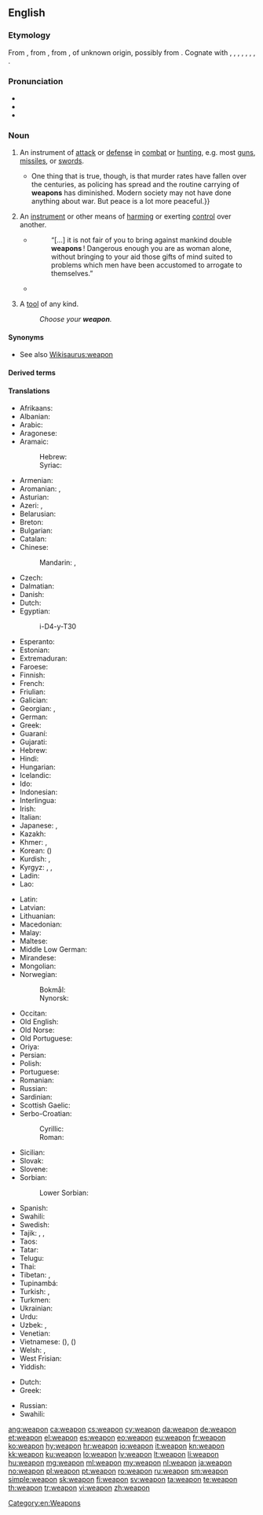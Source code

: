 ==English==

===Etymology===
From {{etyl|enm|en}} {{term|wepen|lang=enm}}, from {{etyl|ang|en}} {{m|ang|wǣpen||weapon, sword, arms}}, from {{etyl|gem-pro|en}} {{m|gem-pro|*wēpną||weapon}}, of unknown origin, possibly from {{etyl|ine-pro|en}} {{m|ine-pro|*wēbnom}}. Cognate with {{etyl|sco|-}} {{term|wapyn|lang=sco}}, {{term|wappen||weapon|lang=sco}}, {{etyl|fy|-}} {{term|wapen||weapon|lang=fy}}, {{etyl|nl|-}} {{term|wapen||weapon|lang=nl}}, {{etyl|nds|-}} {{term|wapen||weapon|lang=nds}}, {{etyl|de|-}} {{term|Waffe||weapon|lang=de}}, {{etyl|sv|-}} {{term|vapen||weapon|lang=sv}}, {{etyl|is|-}} {{term|vopn||weapon|lang=is}}.

===Pronunciation===
* {{IPA|/wɛpən/|lang=en}}
* {{audio|en-us-weapon.ogg|Audio (US)|lang=en}}
* {{rhymes|ɛpən|lang=en}}

===Noun===
{{en-noun}}

# An instrument of [[attack]] or [[defense]] in [[combat]] or [[hunting]], e.g. most [[gun]]s, [[missile]]s, or [[sword]]s.
#: {{ux|en|The club that is now mostly used for golf was once a common '''weapon'''.}}
#* {{quote-magazine|date=2013-07-20|volume=408|issue=8845|magazine={{w|The Economist}}
|title=[http://www.economist.com/news/science-and-technology/http://www.economist.com/news/science-and-technology/21581980-latest-research-suggests-humans-are-not-warriors-their-genes-after-all-old Old soldiers?]
|passage=Whether modern, industrial man is less or more warlike than his hunter-gatherer ancestors is impossible to determine.{{...}}One thing that is true, though, is that murder rates have fallen over the centuries, as policing has spread and the routine carrying of '''weapons''' has diminished. Modern society may not have done anything about war. But peace is a lot more peaceful.}}
# An [[instrument]] or other means of [[harm]]ing or exerting [[control]] over another.
#: {{ux|en|Money is the main '''weapon''' of modern oligarchs.}}
#* {{RQ:EHough PrqsPrc|I|0029}}
#*: “[…] it is not fair of you to bring against mankind double '''weapons'''&thinsp;! Dangerous enough you are as woman alone, without bringing to your aid those gifts of mind suited to problems which men have been accustomed to arrogate to themselves.”
#* {{quote-news|year=2011|date=January 15|author=Phil Dawkes|work=BBC
|title=[http://news.bbc.co.uk/sport2/hi/football/eng_prem/9358228.stm Stoke 2-0 Bolton]
|passage=Rory Delap's long throw-ins are a familiar '''weapon''' to the Potters' opponents but this does not make them any easier to defend against.}}
# {{context|informal|lang=en}} A [[tool]] of any kind.
#: ''Choose your '''weapon'''.''

====Synonyms====
* See also [[Wikisaurus:weapon]]

====Derived terms====
{{der3|ADW|assault weapon|ATGW|atomic weapon|AWB|biological weapon|biological-weapon|bioweapon|chemical weapon|cold weapon|conventional weapon|crew-served weapon|cyberweapon|doomsday weapon|murder weapon|nonweapon|nuclear weapon|NWIP|NWS|radiological-weapon|radiological weapon|ranged weapon|section automatic weapon|siege weapon|space weapon|squad automatic weapon|superweapon|superweaponry|thermonuclear weapon|weapon of mass destruction|weaponed|weaponeer|weaponization|weaponize|weapons free|weapons-grade|weapons hold|weapons tight|weaponsmith|WMD|lang=en}}

====Translations====
{{trans-top|instrument of attack or defense in combat}}
* Afrikaans: {{t|af|wapen}}
* Albanian: {{t+|sq|armë|f}}
* Arabic: {{t|ar|سِلَاح|m}}
* Aragonese: {{t|an|arma}}
* Aramaic:
*: Hebrew: {{t|arc|זינא|tr=zaynā’|m}}
*: Syriac: {{t|arc|ܙܝܢܐ|tr=zaynā’|m}}
* Armenian: {{t+|hy|զենք}}
* Aromanian: {{t|rup|armã|f}}, {{t|rup|tufeche}}
* Asturian: {{t|ast|arma|f}}
* Azeri: {{t+|az|silah}}, {{t|az|yaraq}}
* Belarusian: {{t|be|збро́я|f|sc=Cyrl}}
* Breton: {{t+|br|arm|m}}
* Bulgarian: {{t+|bg|оръ̀жие|n|sc=Cyrl}}
* Catalan: {{t+|ca|arma|f}}
* Chinese:
*: Mandarin: {{t+|cmn|武器|tr=wǔqì|sc=Hani}}, {{t+|cmn|兵器|tr=bīngqì|sc=Hani}}
* Czech: {{t+|cs|zbraň|f}}
* Dalmatian: {{t|dlm|jarma|f}}
* Danish: {{t+|da|våben|n}}
* Dutch: {{t+|nl|wapen|n}}
* Egyptian: {{t|egy|ỉry|sc=Egyp}}
*: <hiero>i-D4-y-T30</hiero>
* Esperanto: {{t|eo|armilo}}
* Estonian: {{t+|et|relv}}
* Extremaduran: {{t|ext|arma}}
* Faroese: {{t|fo|vápn|n}}
* Finnish: {{t+|fi|ase}}
* French: {{t+|fr|arme|f}}
* Friulian: {{t|fur|arme|f}}
* Galician: {{t+|gl|arma|f}}
* Georgian: {{t|ka|იარაღი}}, {{t|ka|საჭურველი}}
* German: {{t+|de|Waffe|f}}
* Greek: {{t+|el|όπλο|n}}
* Guaraní: {{t|gn|mboka}} {{qualifier|firearm}}
* Gujarati: {{t+|gu|શસ્ત્ર|tr=śastra|sc=Gujr}}
* Hebrew: {{t|he|נֶשֶׁק|m|tr=neshek}}
* Hindi: {{t|hi|हथियार|m|sc=Deva}}
* Hungarian: {{t+|hu|fegyver}}
* Icelandic: {{t+|is|vopn|n}}
* Ido: {{t+|io|armo}}
* Indonesian: {{t+|id|senjata}}
* Interlingua: {{t|ia|arma}}
* Irish: {{t|ga|arm}}
* Italian: {{t+|it|arma|f}}
* Japanese: {{t+|ja|武器|tr=ぶき, buki|sc=Jpan}}, {{t+|ja|兵器|tr=へいき, heiki|sc=Jpan}}
* Kazakh: {{t+|kk|қару|sc=Cyrl}}
* Khmer: {{t|km|គ្រឿងអាវុធ|tr=krɨəng aavut|sc=Khmr}}, {{t+|km|អាវុធ|tr=aavut|sc=Khmr}}
* Korean: {{t+|ko|무기|sc=Kore}} ({{t+|ko|武器|sc=Kore}})
* Kurdish: {{t+|ku|çek}}, {{t+|ku|sîleh}}
* Kyrgyz: {{t+|ky|курал|sc=Cyrl}}, {{t|ky|курал-жарак|sc=Cyrl}}, {{t+|ky|жарак|sc=Cyrl}}
* Ladin: {{t|lld|erma|f}}
* Lao: {{t|lo|ຄຳເພິງ|sc=Laoo}}
{{trans-mid}}
* Latin: {{t+|la|arma|n-p}}
* Latvian: {{t|lv|ierocis|m}}
* Lithuanian: {{t|lt|ginklas|m}}
* Macedonian: {{t|mk|о́ружје|n|sc=Cyrl}}
* Malay: {{t|ms|senjata}}
* Maltese: {{t|mt|arma|f}}
* Middle Low German: {{t|gml|wapen|tr=wâpen}}
* Mirandese: {{t|mwl|arma}}
* Mongolian: {{t|mn|зэвсэг|tr=zevseg|sc=Cyrl}}
* Norwegian:
*: Bokmål: {{t+|nb|våpen|n}}
*: Nynorsk: {{t|nn|våpen|n}}
* Occitan: {{t+|oc|arma|f}}
* Old English: {{t|ang|wǣpen}}
* Old Norse: {{t|non|vápn|n}}
* Old Portuguese: {{t|roa-opt|arma}}
* Oriya: {{t-needed|or}}
* Persian: {{t+|fa|سلاح|tr=selâh|sc=fa-Arab}}
* Polish: {{t+|pl|broń|f}}
* Portuguese: {{t+|pt|arma|f}}
* Romanian: {{t+|ro|armă|f}}
* Russian: {{t+|ru|ору́жие|n}}
* Sardinian: {{t|sc|àrma|f}}
* Scottish Gaelic: {{t|gd|arm|m}}
* Serbo-Croatian:
*: Cyrillic: {{t|sh|оружје|n|sc=Cyrl}}
*: Roman: {{t+|sh|oružje|n}}
* Sicilian: {{t+|scn|arma|f}}
* Slovak: {{t|sk|zbraň|f}}
* Slovene: {{t|sl|orožje|n}}
* Sorbian:
*: Lower Sorbian: {{t|dsb|broń|f}}
* Spanish: {{t+|es|arma|f}}
* Swahili: {{t+|sw|silaha}}
* Swedish: {{t+|sv|vapen|n}}
* Tajik: {{t|tg|силоҳ|sc=Cyrl}}, {{t|tg|яроқ|sc=Cyrl}}, {{t|tg|аслиҳа|p|sc=Cyrl}}
* Taos: {{t|twf|hų́łoliną}}
* Tatar: {{t+|tt|корал|sc=Cyrl}}
* Telugu: {{t+|te|ఆయుధం}}
* Thai: {{t+|th|อาวุธ|tr=aawóot|sc=Thai}}
* Tibetan: {{t|bo|མཚོན་ཆ|tr=mtshon cha|sc=Tibt}}, {{t|bo|གོ་མཚོན|tr=go mtshon|sc=Tibt}}
* Tupinambá: {{t|tpn|popesûara}}
* Turkish: {{t+|tr|silah}}, {{t+|tr|yarak}}
* Turkmen: {{t|tk|ýarag}}
* Ukrainian: {{t|uk|збро́я|f|sc=Cyrl}}
* Urdu: {{t|ur|ہتھیار|m|tr=hathiyār|sc=ur-Arab}}
* Uzbek: {{t+|uz|qurol}}, {{t+|uz|yarogʻ}}
* Venetian: {{t|vec|arma}}
* Vietnamese: {{t+|vi|vũ khí}} ({{t|vi|武器}}), {{t+|vi|binh khí}} ({{t|vi|兵器}})
* Welsh: {{t+|cy|arf|m|f}}, {{t|cy|erfyn|m}}
* West Frisian: {{t|fy|wapen}}
* Yiddish: {{t|yi|וואָפֿן|sc=Hebr}}
{{trans-bottom}}

{{trans-top|means of harming or exerting control}}
* Dutch: {{t+|nl|wapen|n}}
* Greek: {{t+|el|όπλο|n}}
{{trans-mid}}
* Russian: {{t+|ru|ору́жие|n}}
* Swahili: {{t+|sw|vilaha}}
{{trans-bottom}}

[[Category:en:Weapons]]

[[ang:weapon]]
[[ca:weapon]]
[[cs:weapon]]
[[cy:weapon]]
[[da:weapon]]
[[de:weapon]]
[[et:weapon]]
[[el:weapon]]
[[es:weapon]]
[[eo:weapon]]
[[eu:weapon]]
[[fr:weapon]]
[[ko:weapon]]
[[hy:weapon]]
[[hr:weapon]]
[[io:weapon]]
[[it:weapon]]
[[kn:weapon]]
[[kk:weapon]]
[[ku:weapon]]
[[lo:weapon]]
[[lv:weapon]]
[[lt:weapon]]
[[li:weapon]]
[[hu:weapon]]
[[mg:weapon]]
[[ml:weapon]]
[[my:weapon]]
[[nl:weapon]]
[[ja:weapon]]
[[no:weapon]]
[[pl:weapon]]
[[pt:weapon]]
[[ro:weapon]]
[[ru:weapon]]
[[sm:weapon]]
[[simple:weapon]]
[[sk:weapon]]
[[fi:weapon]]
[[sv:weapon]]
[[ta:weapon]]
[[te:weapon]]
[[th:weapon]]
[[tr:weapon]]
[[vi:weapon]]
[[zh:weapon]]